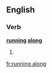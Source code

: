 ==English==

===Verb===
'''[[running]] [[along]]'''

# {{present participle of|run along}}

[[fr:running along]]